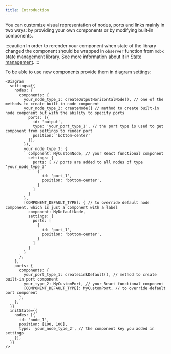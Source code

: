 ```yaml
---
title: Introduction
---
```


You can customize visual representation of nodes, ports and links mainly in two ways: by providing your own components or by modifying built-in components.

:::caution
In order to rerender your component when state of the library changed the component should be wrapped in `observer` function from `mobx` state management library. See more information about it in [State management](../stateManagement#mobx-related).
:::

To be able to use new components provide them in diagram settings:

```tsx
<Diagram
  settings={{
    nodes: {
      components: {
        your_node_type_1: createOutputHorizontalNode(), // one of the methods to create built-in node component
        your_node_type_2: createNode({ // method to create built-in node component but with the ability to specify ports
          ports: [{
            id: 'output',
            type: 'your_port_type_1', // the port type is used to get component from settings to render port
            position: 'bottom-center'
          }],
        }),
        your_node_type_3: {
          component: MyCustomNode, // your React functional component
          settings: {
            ports: [ // ports are added to all nodes of type 'your_node_type_3'
              { 
                id: 'port_1',
                position: 'bottom-center',
              }
            ]
          }
        },
        [COMPONENT_DEFAULT_TYPE]: { // to override default node component, which is just a component with a label
          component: MyDefaultNode,
          settings: {
            ports: [
              { 
                id: 'port_1',
                position: 'bottom-center',
              }
            ]
          }
        }
      },
    },
    ports: {
      components: {
        your_port_type_1: createLinkDefault(), // method to create built-in port component
        your_type_2: MyCustomPort, // your React functional component
        [COMPONENT_DEFAULT_TYPE]: MyCustomPort, // to override default port component
      },
    },
  }}
  initState={{
    nodes: [{
      id: 'node_1',
      position: [100, 100],
      type: 'your_node_type_2', // the component key you added in settings
    }],
  }}
/>
```

